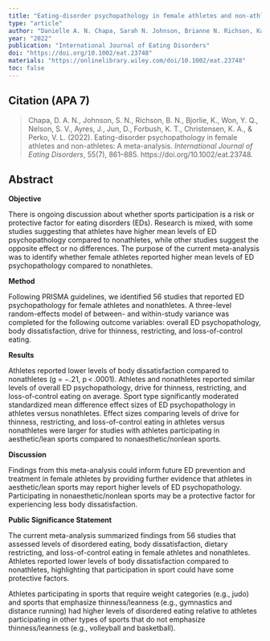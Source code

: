 ```yaml
---
title: "Eating-disorder psychopathology in female athletes and non-athletes: A meta-analysis"
type: "article"
author: "Danielle A. N. Chapa, Sarah N. Johnson, Brianne N. Richson, Kayla Bjorlie, Ying Q. Won, Sarah V. Nelson, Joseph Ayres, Daiil Jun, Kelsie T. Forbush, Kara A. Christensen, Victoria L. Perko"
year: "2022"
publication: "International Journal of Eating Disorders"
doi: "https://doi.org/10.1002/eat.23748"
materials: "https://onlinelibrary.wiley.com/doi/10.1002/eat.23748"
toc: false
---
```


## Citation (APA 7)

> Chapa, D. A. N., Johnson, S. N., Richson, B. N., Bjorlie, K., Won, Y. Q., Nelson, S. V., Ayres, J., Jun, D., Forbush, K. T., Christensen, K. A., & Perko, V. L. (2022). Eating-disorder psychopathology in female athletes and non-athletes: A meta-analysis. *International Journal of Eating Disorders*, 55(7), 861–885. https://doi.org/10.1002/eat.23748.


## Abstract

**Objective**

There is ongoing discussion about whether sports participation is a risk or protective factor for eating disorders (EDs). Research is mixed, with some studies suggesting that athletes have higher mean levels of ED psychopathology compared to nonathletes, while other studies suggest the opposite effect or no differences. The purpose of the current meta-analysis was to identify whether female athletes reported higher mean levels of ED psychopathology compared to nonathletes.

**Method**

Following PRISMA guidelines, we identified 56 studies that reported ED psychopathology for female athletes and nonathletes. A three-level random-effects model of between- and within-study variance was completed for the following outcome variables: overall ED psychopathology, body dissatisfaction, drive for thinness, restricting, and loss-of-control eating.

**Results**

Athletes reported lower levels of body dissatisfaction compared to nonathletes (g = −.21, p < .0001). Athletes and nonathletes reported similar levels of overall ED psychopathology, drive for thinness, restricting, and loss-of-control eating on average. Sport type significantly moderated standardized mean difference effect sizes of ED psychopathology in athletes versus nonathletes. Effect sizes comparing levels of drive for thinness, restricting, and loss-of-control eating in athletes versus nonathletes were larger for studies with athletes participating in aesthetic/lean sports compared to nonaesthetic/nonlean sports.

**Discussion**

Findings from this meta-analysis could inform future ED prevention and treatment in female athletes by providing further evidence that athletes in aesthetic/lean sports may report higher levels of ED psychopathology. Participating in nonaesthetic/nonlean sports may be a protective factor for experiencing less body dissatisfaction.

**Public Significance Statement**

The current meta-analysis summarized findings from 56 studies that assessed levels of disordered eating, body dissatisfaction, dietary restricting, and loss-of-control eating in female athletes and nonathletes. Athletes reported lower levels of body dissatisfaction compared to nonathletes, highlighting that participation in sport could have some protective factors.

Athletes participating in sports that require weight categories (e.g., judo) and sports that emphasize thinness/leanness (e.g., gymnastics and distance running) had higher levels of disordered eating relative to athletes participating in other types of sports that do not emphasize thinness/leanness (e.g., volleyball and basketball).